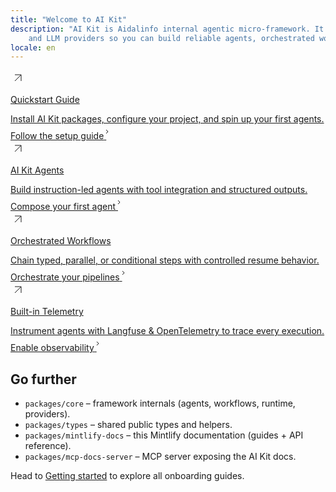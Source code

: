 ```yaml
---
title: "Welcome to AI Kit"
description: "AI Kit is Aidalinfo internal agentic micro-framework. It adds a stable abstraction layer on top of the AI SDK
    and LLM providers so you can build reliable agents, orchestrated workflows, and end-to-end telemetry."
locale: en
---
```


<div className="mt-10 card-group not-prose grid gap-x-4 gap-y-2 sm:grid-cols-2">
  <a
    className="card block font-normal group relative my-2 ring-2 ring-transparent rounded-2xl bg-white dark:bg-background-dark border border-gray-950/10 dark:border-white/10 overflow-hidden w-full cursor-pointer hover:!border-primary dark:hover:!border-primary-light"
    href="/en/getting-started/overview"
  >
    <div className="px-6 py-5 relative" data-component-part="card-content-container">
      <div
        id="card-link-arrow-icon"
        className="absolute text-gray-400 dark:text-gray-500 group-hover:text-primary dark:group-hover:text-primary-light top-5 right-5 hidden"
      >
        <svg
          xmlns="http://www.w3.org/2000/svg"
          width="24"
          height="24"
          viewBox="0 0 24 24"
          fill="none"
          stroke="currentColor"
          strokeWidth="2"
          strokeLinecap="round"
          strokeLinejoin="round"
          className="lucide lucide-arrow-up-right w-4 h-4"
        >
          <path d="M7 7h10v10"></path>
          <path d="M7 17 17 7"></path>
        </svg>
      </div>
      <div className="h-6 w-6" data-component-part="card-icon">
        <img
          src="https://d3gk2c5xim1je2.cloudfront.net/lucide/v0.545.0/rocket.svg"
          alt=""
          className="h-6 w-6"
          loading="lazy"
        />
      </div>
      <div>
        <p className="not-prose font-semibold text-base text-gray-800 dark:text-white mt-4" data-component-part="card-title">
          Quickstart Guide
        </p>
        <div className="prose mt-1 font-normal text-sm leading-6 text-gray-600 dark:text-gray-400" data-component-part="card-content">
          <span>Install AI Kit packages, configure your project, and spin up your first agents.</span>
        </div>
        <div className="mt-8" data-component-part="card-cta">
          <div className="flex w-full items-center justify-between gap-2 text-gray-600 dark:text-gray-400 text-sm font-medium hover:text-primary dark:hover:text-primary-light group-hover:text-primary group-hover:dark:text-primary-light">
            <span className="text-left">Follow the setup guide</span>
            <svg width="3" height="24" viewBox="0 -9 3 24" className="rotate-0 overflow-visible h-6 shrink-0">
              <path d="M0 0L3 3L0 6" fill="none" stroke="currentColor" strokeWidth="1.5" strokeLinecap="round"></path>
            </svg>
          </div>
        </div>
      </div>
    </div>
  </a>
  <a
    className="card block font-normal group relative my-2 ring-2 ring-transparent rounded-2xl bg-white dark:bg-background-dark border border-gray-950/10 dark:border-white/10 overflow-hidden w-full cursor-pointer hover:!border-primary dark:hover:!border-primary-light"
    href="/en/agents/index"
  >
    <div className="px-6 py-5 relative" data-component-part="card-content-container">
      <div
        id="card-link-arrow-icon"
        className="absolute text-gray-400 dark:text-gray-500 group-hover:text-primary dark:group-hover:text-primary-light top-5 right-5 hidden"
      >
        <svg
          xmlns="http://www.w3.org/2000/svg"
          width="24"
          height="24"
          viewBox="0 0 24 24"
          fill="none"
          stroke="currentColor"
          strokeWidth="2"
          strokeLinecap="round"
          strokeLinejoin="round"
          className="lucide lucide-arrow-up-right w-4 h-4"
        >
          <path d="M7 7h10v10"></path>
          <path d="M7 17 17 7"></path>
        </svg>
      </div>
      <div className="h-6 w-6" data-component-part="card-icon">
        <img
          src="https://d3gk2c5xim1je2.cloudfront.net/lucide/v0.545.0/bot.svg"
          alt=""
          className="h-6 w-6"
          loading="lazy"
        />
      </div>
      <div>
        <p className="not-prose font-semibold text-base text-gray-800 dark:text-white mt-4" data-component-part="card-title">
          AI Kit Agents
        </p>
        <div className="prose mt-1 font-normal text-sm leading-6 text-gray-600 dark:text-gray-400" data-component-part="card-content">
          <span>Build instruction-led agents with tool integration and structured outputs.</span>
        </div>
        <div className="mt-8" data-component-part="card-cta">
          <div className="flex w-full items-center justify-between gap-2 text-gray-600 dark:text-gray-400 text-sm font-medium hover:text-primary dark:hover:text-primary-light group-hover:text-primary group-hover:dark:text-primary-light">
            <span className="text-left">Compose your first agent</span>
            <svg width="3" height="24" viewBox="0 -9 3 24" className="rotate-0 overflow-visible h-6 shrink-0">
              <path d="M0 0L3 3L0 6" fill="none" stroke="currentColor" strokeWidth="1.5" strokeLinecap="round"></path>
            </svg>
          </div>
        </div>
      </div>
    </div>
  </a>
  <a
    className="card block font-normal group relative my-2 ring-2 ring-transparent rounded-2xl bg-white dark:bg-background-dark border border-gray-950/10 dark:border-white/10 overflow-hidden w-full cursor-pointer hover:!border-primary dark:hover:!border-primary-light"
    href="/en/workflows/index"
  >
    <div className="px-6 py-5 relative" data-component-part="card-content-container">
      <div
        id="card-link-arrow-icon"
        className="absolute text-gray-400 dark:text-gray-500 group-hover:text-primary dark:group-hover:text-primary-light top-5 right-5 hidden"
      >
        <svg
          xmlns="http://www.w3.org/2000/svg"
          width="24"
          height="24"
          viewBox="0 0 24 24"
          fill="none"
          stroke="currentColor"
          strokeWidth="2"
          strokeLinecap="round"
          strokeLinejoin="round"
          className="lucide lucide-arrow-up-right w-4 h-4"
        >
          <path d="M7 7h10v10"></path>
          <path d="M7 17 17 7"></path>
        </svg>
      </div>
      <div className="h-6 w-6" data-component-part="card-icon">
        <img
          src="https://d3gk2c5xim1je2.cloudfront.net/lucide/v0.545.0/spline.svg"
          alt=""
          className="h-6 w-6"
          loading="lazy"
        />
      </div>
      <div>
        <p className="not-prose font-semibold text-base text-gray-800 dark:text-white mt-4" data-component-part="card-title">
          Orchestrated Workflows
        </p>
        <div className="prose mt-1 font-normal text-sm leading-6 text-gray-600 dark:text-gray-400" data-component-part="card-content">
          <span>Chain typed, parallel, or conditional steps with controlled resume behavior.</span>
        </div>
        <div className="mt-8" data-component-part="card-cta">
          <div className="flex w-full items-center justify-between gap-2 text-gray-600 dark:text-gray-400 text-sm font-medium hover:text-primary dark:hover:text-primary-light group-hover:text-primary group-hover:dark:text-primary-light">
            <span className="text-left">Orchestrate your pipelines</span>
            <svg width="3" height="24" viewBox="0 -9 3 24" className="rotate-0 overflow-visible h-6 shrink-0">
              <path d="M0 0L3 3L0 6" fill="none" stroke="currentColor" strokeWidth="1.5" strokeLinecap="round"></path>
            </svg>
          </div>
        </div>
      </div>
    </div>
  </a>
  <a
    className="card block font-normal group relative my-2 ring-2 ring-transparent rounded-2xl bg-white dark:bg-background-dark border border-gray-950/10 dark:border-white/10 overflow-hidden w-full cursor-pointer hover:!border-primary dark:hover:!border-primary-light"
    href="/en/telemetry/index"
  >
    <div className="px-6 py-5 relative" data-component-part="card-content-container">
      <div
        id="card-link-arrow-icon"
        className="absolute text-gray-400 dark:text-gray-500 group-hover:text-primary dark:group-hover:text-primary-light top-5 right-5 hidden"
      >
        <svg
          xmlns="http://www.w3.org/2000/svg"
          width="24"
          height="24"
          viewBox="0 0 24 24"
          fill="none"
          stroke="currentColor"
          strokeWidth="2"
          strokeLinecap="round"
          strokeLinejoin="round"
          className="lucide lucide-arrow-up-right w-4 h-4"
        >
          <path d="M7 7h10v10"></path>
          <path d="M7 17 17 7"></path>
        </svg>
      </div>
      <div className="h-6 w-6" data-component-part="card-icon">
        <img
          src="https://d3gk2c5xim1je2.cloudfront.net/lucide/v0.545.0/radar.svg"
          alt=""
          className="h-6 w-6"
          loading="lazy"
        />
      </div>
      <div>
        <p className="not-prose font-semibold text-base text-gray-800 dark:text-white mt-4" data-component-part="card-title">
          Built-in Telemetry
        </p>
        <div className="prose mt-1 font-normal text-sm leading-6 text-gray-600 dark:text-gray-400" data-component-part="card-content">
          <span>Instrument agents with Langfuse &amp; OpenTelemetry to trace every execution.</span>
        </div>
        <div className="mt-8" data-component-part="card-cta">
          <div className="flex w-full items-center justify-between gap-2 text-gray-600 dark:text-gray-400 text-sm font-medium hover:text-primary dark:hover:text-primary-light group-hover:text-primary group-hover:dark:text-primary-light">
            <span className="text-left">Enable observability</span>
            <svg width="3" height="24" viewBox="0 -9 3 24" className="rotate-0 overflow-visible h-6 shrink-0">
              <path d="M0 0L3 3L0 6" fill="none" stroke="currentColor" strokeWidth="1.5" strokeLinecap="round"></path>
            </svg>
          </div>
        </div>
      </div>
    </div>
  </a>
</div>

## Go further

- `packages/core` – framework internals (agents, workflows, runtime, providers).
- `packages/types` – shared public types and helpers.
- `packages/mintlify-docs` – this Mintlify documentation (guides + API reference).
- `packages/mcp-docs-server` – MCP server exposing the AI Kit docs.

Head to [Getting started](/en/getting-started/overview) to explore all onboarding guides.
